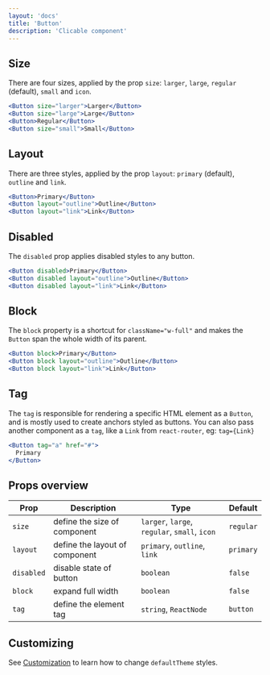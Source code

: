 ```yaml
---
layout: 'docs'
title: 'Button'
description: 'Clicable component'
---
```


## Size

There are four sizes, applied by the prop `size`: `larger`, `large`, `regular` (default), `small` and `icon`.

```jsx live
<Button size="larger">Larger</Button>
<Button size="large">Large</Button>
<Button>Regular</Button>
<Button size="small">Small</Button>
```

## Layout

There are three styles, applied by the prop `layout`: `primary` (default), `outline` and `link`.

```jsx live
<Button>Primary</Button>
<Button layout="outline">Outline</Button>
<Button layout="link">Link</Button>
```

## Disabled

The `disabled` prop applies disabled styles to any button.

```jsx live
<Button disabled>Primary</Button>
<Button disabled layout="outline">Outline</Button>
<Button disabled layout="link">Link</Button>
```

## Block

The `block` property is a shortcut for `className="w-full"` and makes the `Button` span the whole width of its parent.

```jsx live
<Button block>Primary</Button>
<Button block layout="outline">Outline</Button>
<Button block layout="link">Link</Button>
```

## Tag

The `tag` is responsible for rendering a specific HTML element as a `Button`, and is mostly used to create anchors styled as buttons. You can also pass another component as a `tag`, like a `Link` from `react-router`, eg: `tag={Link}`

```jsx live
<Button tag="a" href="#">
  Primary
</Button>
```

## Props overview

| Prop       | Description                    | Type                                          | Default   |
| ---------- | ------------------------------ | --------------------------------------------- | --------- |
| `size`     | define the size of component   | `larger`, `large`, `regular`, `small`, `icon` | `regular` |
| `layout`   | define the layout of component | `primary`, `outline`, `link`                  | `primary` |
| `disabled` | disable state of button        | `boolean`                                     | `false`   |
| `block`    | expand full width              | `boolean`                                     | `false`   |
| `tag`      | define the element tag         | `string`, `ReactNode`                         | `button`  |

## Customizing

See [Customization]() to learn how to change `defaultTheme` styles.
